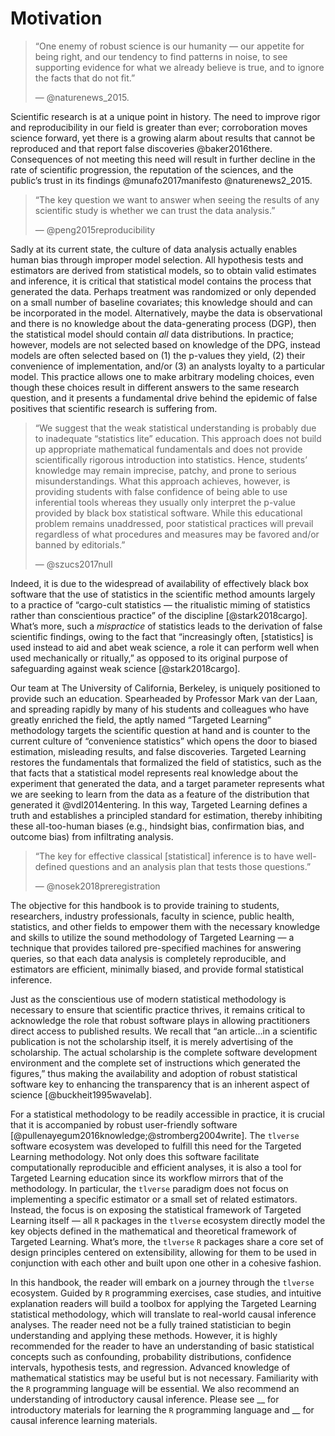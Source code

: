 # Motivation {-}

> "One enemy of robust science is our humanity — our appetite for
> being right, and our tendency to find patterns in noise, to see supporting
> evidence for what we already believe is true, and to ignore the facts that do
> not fit."
>
> --- @naturenews_2015.

Scientific research is at a unique point in history. The need to improve rigor
and reproducibility in our field is greater than ever; corroboration moves
science forward, yet there is a growing alarm about results that cannot be
reproduced and that report false discoveries @baker2016there. Consequences of
not meeting this need will result in further decline in the rate of scientific
progression, the reputation of the sciences, and the public’s trust in its
findings @munafo2017manifesto @naturenews2_2015.

> "The key question we want to answer when seeing the results of any scientific
> study is whether we can trust the data analysis."
>
> --- @peng2015reproducibility

Sadly at its current state, the culture of data analysis actually enables human
bias through improper model selection. All hypothesis tests and estimators are
derived from statistical models, so to obtain valid estimates and inference, it
is critical that statistical model contains the process that generated the data.
Perhaps treatment was randomized or only depended on a small number of baseline
covariates; this knowledge should and can be incorporated in the model.
Alternatively, maybe the data is observational and there is no knowledge about
the data-generating process (DGP), then the statistical model should contain
*all* data distributions. In practice; however, models are not selected based on
knowledge of the DPG, instead models are often selected based on (1) the
p-values they yield, (2) their convenience of implementation, and/or (3) an
analysts loyalty to a particular model. This practice allows one to make
arbitrary modeling choices, even though these choices result in different
answers to the same research question, and it presents a fundamental drive
behind the epidemic of false positives that scientific research is suffering
from.

> "We suggest that the weak statistical understanding is probably due to
> inadequate “statistics lite” education. This approach does not build up
> appropriate mathematical fundamentals and does not provide scientifically
> rigorous introduction into statistics. Hence, students' knowledge may remain
> imprecise, patchy, and prone to serious misunderstandings. What this approach
> achieves, however, is providing students with false confidence of being able
> to use inferential tools whereas they usually only interpret the p-value
> provided by black box statistical software. While this educational problem
> remains unaddressed, poor statistical practices will prevail regardless of
> what procedures and measures may be favored and/or banned by editorials."
>
> --- @szucs2017null

Indeed, it is due to the widespread of availability of effectively black box
software that the use of statistics in the scientific method amounts largely to
a practice of "cargo-cult statistics --- the ritualistic miming of statistics
rather than conscientious practice" of the discipline [@stark2018cargo]. What's
more, such a _mispractice_ of statistics leads to the derivation of false
scientific findings, owing to the fact that "increasingly often, [statistics] is
used instead to aid and abet weak science, a role it can perform well when used
mechanically or ritually," as opposed to its original purpose of safeguarding
against weak science [@stark2018cargo].

Our team at The University of California, Berkeley, is uniquely positioned to
provide such an education. Spearheaded by Professor Mark van der Laan, and
spreading rapidly by many of his students and colleagues who have greatly
enriched the field, the aptly named “Targeted Learning” methodology targets the
scientific question at hand and is counter to the current culture of
“convenience statistics” which opens the door to biased estimation, misleading
results, and false discoveries. Targeted Learning restores the fundamentals that
formalized the field of statistics, such as the that facts that a statistical
model represents real knowledge about the experiment that generated the data,
and a target parameter represents what we are seeking to learn from the data as
a feature of the distribution that generated it @vdl2014entering. In this way,
Targeted Learning defines a truth and establishes a principled standard for
estimation, thereby inhibiting these all-too-human biases (e.g., hindsight bias,
confirmation bias, and outcome bias) from infiltrating analysis.

> "The key for effective classical [statistical] inference is to have
> well-defined questions and an analysis plan that tests those questions."
>
> --- @nosek2018preregistration

The objective for this handbook is to provide training to students, researchers,
industry professionals, faculty in science, public health, statistics, and other
fields to empower them with the necessary knowledge and skills to utilize the
sound methodology of Targeted Learning --- a technique that provides tailored
pre-specified machines for answering queries, so that each data analysis is
completely reproducible, and estimators are efficient, minimally biased, and
provide formal statistical inference.

Just as the conscientious use of modern statistical methodology is necessary to
ensure that scientific practice thrives, it remains critical to acknowledge the
role that robust software plays in allowing practitioners direct access to
published results. We recall that "an article...in a scientific publication is
not the scholarship itself, it is merely advertising of the scholarship. The
actual scholarship is the complete software development environment and the
complete set of instructions which generated the figures," thus making the
availability and adoption of robust statistical software key to enhancing the
transparency that is an inherent aspect of science [@buckheit1995wavelab].

For a statistical methodology to be readily accessible in practice, it is
crucial that it is accompanied by robust user-friendly software
[@pullenayegum2016knowledge;@stromberg2004write]. The `tlverse` software ecosystem
was developed to fulfill this need for the Targeted Learning methodology. Not
only does this software facilitate computationally reproducible and efficient
analyses, it is also a tool for Targeted Learning education since its workflow
mirrors that of the methodology. In particular, the `tlverse` paradigm does not
focus on implementing a specific estimator or a small set of related estimators.
Instead, the focus is on exposing the statistical framework of Targeted Learning
itself --- all `R` packages in the `tlverse` ecosystem directly model
the key objects defined in the mathematical and theoretical framework of
Targeted Learning. What's more, the `tlverse` `R` packages share a core set
of design principles centered on extensibility, allowing for them to be used in
conjunction with each other and built upon one other in a cohesive fashion.

In this handbook, the reader will embark on a journey through the `tlverse`
ecosystem. Guided by `R` programming exercises, case studies, and
intuitive explanation readers will build a toolbox for applying the Targeted
Learning statistical methodology, which will translate to real-world causal
inference analyses. The reader need not be a fully trained
statistician to begin understanding and applying these methods. However, it is
highly recommended for the reader to have an understanding of basic statistical
concepts such as confounding, probability distributions, confidence intervals,
hypothesis tests, and regression. Advanced knowledge of mathematical statistics
may be useful but is not necessary. Familiarity with the `R` programming
language will be essential. We also recommend an understanding of introductory
causal inference. Please see __ for introductory materials for learning the `R`
programming language and __ for causal inference learning materials.

<!--

The knowledge-user must be aware of methodological innovations, believe they
are worth implementing, and have access to the expertise, time, and resources
(e.g., software) to facilitate their implementation.

However, a statistical model is a representation of the data-generating
process; defined as the set of probability distributions that might have
generated the data. All hypothesis tests and estimators are derived from
statistical models, so appropriately defining them is pivotal.
election is pivotal. should be taken with case  real knowledge about the
experiment that generated the dataFrequently, odels are chosen based on (1) how
low the resulting p-values, (2) their software implementation is user-friendly,
or (3) the data analyst is devoted convenient to implement (2), so it is
pivotal that we
which are often chosen for their convenience restrictive so-called parametric
statistical models.
These models assume the distributions that generated the data have specific
forms and are not flexible enough to capture the true distribution of data. Many
accept that these models are wrong but researchers still employ them out of
convenience and the majority of statistical software .

What's more, these arbitrary choices  "art" of model selection
downplays the refitting of models  enables the statistics can be as a tool for
confirmation. It's convenient and this is how we learned to analyze data. This
is what we were taught to do. We are supported by statements such as "all
models are wrong but some are useful,” which allow a user to .

This practice is So convenient that

This lack of truth in current culture typically trumps trying to answer the
real scientific question at hand and is  This presents a fundamental drive
behind the epidemic of false positives that scientific research is suffering
from [6]. "The human brain's habit of finding what it wants to find is a key
problem for research" [1]. Training of robust methods that avoid confirmation
bias will lead to results being more reproducible. Our team at The University
of California, Berkeley, is uniquely positioned to provide such a training.
Spearheaded by Professor Mark van der Laan and spreading rapidly by many of his
students and colleagues who have greatly enriched the field, the aptly named
"Targeted Learning" analysis approach and philosophy targets the scientific
question at hand and is counter to the current culture of "convenience
statistics" that opens the door to biased estimation, misleading results, and
false discoveries.


The foundation of this handbook is grounded in the general statistical
methodology and philosophy, “Targeted Learning”, developed by
Professor Mark van der Laan, at the University of California, Berkeley. Capable
of answering specific questions of interest based on real-world observational and
experimental data, Targeted Learning unifies desirable aspects of algorithmic
machine learning and causal inference to generate efficient and trustworthy
inferences. Targeted Learning restores the fundamentals that formalized the
field of statistics -- a statistical model represents real knowledge about the
experiment that generated the data, and a target parameter represents what we
are seeking to learn from the data as a feature of the distribution that
generated it. In this way, Targeted Learning defines a truth and establishes a
principled standard for estimation, while the current culture of analysis
typically defines a parameter as a coefficient in a misspecified parametric (or
other restrictive) statistical model. Unfortunately, the practice of data analysis
allows one to make arbitrary modeling choices, likely driven by results returned
by the model and human bias, even though these choices often result in different
answers to the same problem. This subjectivity presents a fundamental drive
behind the epidemic of false positives and lack of power to detect true
positives that scientific research is suffering from @vdl2014entering.

"The key question we want to answer when seeing the results of any scientific
study is whether we can trust the data analysis." @peng2015reproducibility

"One enemy of robust science is our humanity — our appetite for
being right, and our tendency to find patterns in noise, to see supporting
evidence for what we already believe is true, and to ignore the facts that do
not fit." @naturenews_2015.

We are faced with an urgent scientific need to enhance the reproducibility and
rigor of research and the current culture of data analysis enables a major
contributor of this crisis – human bias. Consequences of not meeting this need
will result in further decline in the rate of scientific
progression, the reputation of biomedical science, and the public’s trust in
its findings.

Training of robust methods that avoid confirmation bias will lead
to results being more reproducible and trustworthy. Our team at The University
of California, Berkeley, is uniquely positioned to provide such a training. The
objective for this handbook is to enhance the education of students,
researchers, professors, etc. to empower them with the necessary
knowledge and skills to utilize the sound research methodology of Targeted
Learning.

For any complex statistical methodology to be accessible in practice, it is
crucial that it is accompanied by robust software. The `tlverse`
software ecosystem was developed to fulfill this need. Not only does this
software facilitate computationally reproducible and efficient analyses, it is
also a tool for Targeted Learning education since its workflow mirrors that of
the methodology. In particular, the `tlverse` paradigm does not focus on
implementing a specific estimator or a small set of related estimators ---
instead, the focus is on exposing the statistical framework of Targeted Learning
itself! All `R` packages in the `tlverse` ecosystem directly model
the key objects defined in the mathematical and theoretical framework of Targeted
Learning.

In this handbook, the reader will embark on a journey through the
`tlverse`. Guided by `R` programming exercises, case studies, and
intuitive explanation readers will build a toolbox for applying the Targeted
Learning statistical methodology, thereby increasing accessibility of this
statistical approach and philosophy. The reader need not be a fully trained
statistician to begin understanding and applying these methods. However, we do
recommend ___ before

-->
